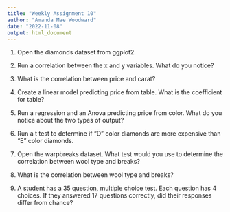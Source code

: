 ```yaml
---
title: "Weekly Assignment 10"
author: "Amanda Mae Woodward"
date: "2022-11-08"
output: html_document
---
```


1. Open the diamonds dataset from ggplot2.   

2. Run a correlation between the x and y variables. What do you notice? 

3. What is the correlation between price and carat?

4. Create a linear model predicting price from table. What is the coefficient for table? 

5. Run a regression and an Anova predicting price from color. What do you notice about the two types of output? 

6. Run a t test to determine if "D" color diamonds are more expensive than "E" color diamonds. 

7. Open the warpbreaks dataset. What test would you use to determine the correlation between wool type and breaks?

8. What is the correlation between wool type and breaks? 

9. A student has a 35 question, multiple choice test. Each question has 4 choices. If they answered 17 questions correctly, did their responses differ from chance?  